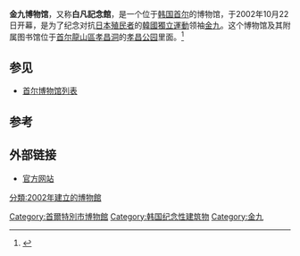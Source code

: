 {{Infobox Korean name
|image=
|hangul=백범기념관
|hanja=白凡記念館
|rr=Baekbeom ginyeomgwan
|mr=Paekpŏm kinyŏmgwan
|}}
'''金九博物馆'''，又称'''白凡記念館'''，是一个位于[[韩国|韩国]][[首尔|首尔]]的博物馆，于2002年10月22日开幕，是为了纪念对抗[[朝鮮日治時期|日本殖民者]]的[[韓國獨立運動|韓國獨立運動]]领袖[[金九|金九]]。这个博物馆及其附属图书馆位于[[首尔|首尔]][[龍山區_(首爾特別市)|龍山區]][[孝昌洞|孝昌洞]]的[[孝昌公园|孝昌公园]]里面。<ref>{{cite web|url=http://www.kimkoomuseum.org 官方网站|title=Kim Koo Museum & Library|publisher=金九博物馆|language=英语|accessdate=2020-09-20|archive-date=2006-07-02|archive-url=https://web.archive.org/web/20060702195609/http://kimkoomuseum.org/|dead-url=no}}</ref>

==参见==
*[[首尔博物馆列表|首尔博物馆列表]]

==参考==
{{Reflist}}

==外部链接==
*[http://www.kimkoomuseum.org 官方网站] {{Wayback|url=http://www.kimkoomuseum.org/ |date=20060702195609 }}

{{coord|37|32|35.16|N|126|57|39.60|E|display=title}}

[[Category:首爾特別市博物館|Category:首爾特別市博物館]]
[[Category:韩国纪念性建筑物|Category:韩国纪念性建筑物]]
[[Category:金九|Category:金九]]
[[分類:2002年建立的博物館|分類:2002年建立的博物館]]